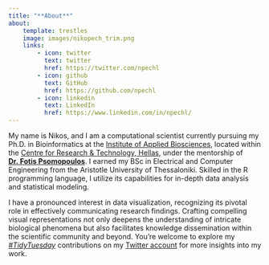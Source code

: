 ```yaml
---
title: "**About**" 
about: 
    template: trestles 
    image: images/nikopech_trim.png 
    links: 
        - icon: twitter 
          text: twitter 
          href: https://twitter.com/npechl
        - icon: github 
          text: GitHub 
          href: https://github.com/npechl
        - icon: linkedin
          text: LinkedIn 
          href: https://www.linkedin.com/in/npechl/
---
```


My name is Nikos, and I am a computational scientist currently pursuing my Ph.D. in Bioinformatics at the [Institute of Applied Biosciences](https://inab.certh.gr/), located within the [Centre for Research & Technology, Hellas](https://www.certh.gr/root.en.aspx), under the mentorship of [**Dr. Fotis Psomopoulos**](https://fpsom.github.io/). I earned my BSc in Electrical and Computer Engineering from the Aristotle University of Thessaloniki. Skilled in the R programming language, I utilize its capabilities for in-depth data analysis and statistical modeling.

I have a pronounced interest in data visualization, recognizing its pivotal role in effectively communicating research findings. Crafting compelling visual representations not only deepens the understanding of intricate biological phenomena but also facilitates knowledge dissemination within the scientific community and beyond. You're welcome to explore my [*#TidyTuesday*](https://github.com/rfordatascience/tidytuesday) contributions on my [Twitter account](https://twitter.com/npechl) for more insights into my work.
